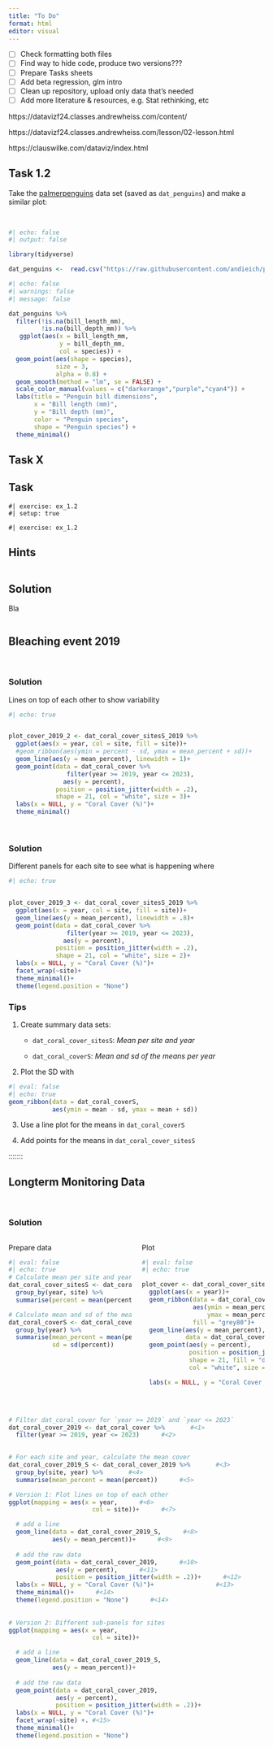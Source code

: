 ```yaml
---
title: "To Do"
format: html
editor: visual
---
```


-   [ ] Check formatting both files
-   [ ] Find way to hide code, produce two versions???
-   [ ] Prepare Tasks sheets
-   [ ] Add beta regression, glm intro
-   [ ] Clean up repository, upload only data that's needed
-   [ ] Add more literature & resources, e.g. Stat rethinking, etc

https://datavizf24.classes.andrewheiss.com/content/

https://datavizf24.classes.andrewheiss.com/lesson/02-lesson.html

https://clauswilke.com/dataviz/index.html

## Task 1.2

Take the [palmerpenguins](https://allisonhorst.github.io/palmerpenguins/index.html) data set (saved as `dat_penguins`) and make a similar plot:

<br>

```r
#| echo: false
#| output: false

library(tidyverse)

dat_penguins <-  read.csv("https://raw.githubusercontent.com/andieich/practicals_envrisk/refs/heads/main/data/penguins.csv")
```

```r
#| echo: false
#| warnings: false
#| message: false

dat_penguins %>% 
  filter(!is.na(bill_length_mm),
         !is.na(bill_depth_mm)) %>% 
   ggplot(aes(x = bill_length_mm,
              y = bill_depth_mm,
              col = species)) +
  geom_point(aes(shape = species),
             size = 3,
             alpha = 0.8) +
  geom_smooth(method = "lm", se = FALSE) +
  scale_color_manual(values = c("darkorange","purple","cyan4")) +
  labs(title = "Penguin bill dimensions",
       x = "Bill length (mm)",
       y = "Bill depth (mm)",
       color = "Penguin species",
       shape = "Penguin species") +
  theme_minimal()

```

## Task X

::::: panel-tabset
## Task

```webr
#| exercise: ex_1.2
#| setup: true

```

```webr
#| exercise: ex_1.2

```

## Hints

::: {.hint exercise="ex_1.2"}
``` r
```
:::

## Solution

::: {.solution exercise="ex_1.2"}
Bla

``` r
```
:::
:::::


:::::: {.content-visible when-meta="version.presenter"}
## Bleaching event 2019

<br>

::: {.callout-warning icon="false"}
### Solution

Lines on top of each other to show variability

```r
#| echo: true


plot_cover_2019_2 <- dat_coral_cover_sitesS_2019 %>% 
  ggplot(aes(x = year, col = site, fill = site))+
  #geom_ribbon(aes(ymin = percent - sd, ymax = mean_percent + sd))+
  geom_line(aes(y = mean_percent), linewidth = 1)+
  geom_point(data = dat_coral_cover %>% 
                filter(year >= 2019, year <= 2023),
               aes(y = percent),
             position = position_jitter(width = .2),
             shape = 21, col = "white", size = 3)+
  labs(x = NULL, y = "Coral Cover (%)")+
  theme_minimal()


```
:::


<br>

::: {.callout-warning icon="false"}
### Solution

Different panels for each site to see what is happening where

```r
#| echo: true


plot_cover_2019_3 <- dat_coral_cover_sitesS_2019 %>% 
  ggplot(aes(x = year, col = site, fill = site))+
  geom_line(aes(y = mean_percent), linewidth = .8)+
  geom_point(data = dat_coral_cover %>% 
                filter(year >= 2019, year <= 2023),
               aes(y = percent),
             position = position_jitter(width = .2),
             shape = 21, col = "white", size = 2)+
  labs(x = NULL, y = "Coral Cover (%)")+
  facet_wrap(~site)+
  theme_minimal()+
  theme(legend.position = "None")

```
:::







::: callout-note
### Tips

1.  Create summary data sets:

    -   `dat_coral_cover_sitesS`: *Mean per site and year*

    -   `dat_coral_coverS`: *Mean and sd of the means per year*

2.  Plot the SD with

```r
#| eval: false
#| echo: true
geom_ribbon(data = dat_coral_coverS,
            aes(ymin = mean - sd, ymax = mean + sd))
```

3.  Use a line plot for the means in `dat_coral_coverS`

4.  Add points for the means in `dat_coral_cover_sitesS`
:::
::::
:::::::

:::::::: {.content-visible when-meta="version.presenter"}
## Longterm Monitoring Data

<br>

::::::: {.callout-warning icon="false"}
### Solution

:::::: columns
::: {.column width="50%"}
Prepare data

```r
#| eval: false
#| echo: true
# Calculate mean per site and year
dat_coral_cover_sitesS <- dat_coral_cover %>% 
  group_by(year, site) %>% 
  summarise(percent = mean(percent)) 

# Calculate mean and sd of the means per year
dat_coral_coverS <- dat_coral_cover_sitesS %>% 
  group_by(year) %>% 
  summarise(mean_percent = mean(percent),
            sd = sd(percent))
```
:::

:::: {.column width="50%"}
::: fragment
Plot

```r
#| eval: false
#| echo: true

plot_cover <- dat_coral_cover_sitesS %>% 
  ggplot(aes(x = year))+
  geom_ribbon(data = dat_coral_coverS, 
              aes(ymin = mean_percent - sd,
                  ymax = mean_percent + sd), 
              fill = "grey80")+
  geom_line(aes(y = mean_percent),
            data = dat_coral_coverS, linewidth = 1)+
  geom_point(aes(y = percent),
             position = position_jitter(width = .2),
             shape = 21, fill = "darkgreen", 
             col = "white", size = 3)+

  labs(x = NULL, y = "Coral Cover (%)")
```
:::
::::
::::::

<br>
:::::::
::::::::





``` r
# Filter dat_coral_cover for `year >= 2019` and `year <= 2023`
dat_coral_cover_2019 <- dat_coral_cover %>%       #<1>
  filter(year >= 2019, year <= 2023)      #<2>
  

# For each site and year, calculate the mean cover
dat_coral_cover_2019_S <- dat_coral_cover_2019 %>%       #<3>
  group_by(site, year) %>%       #<4>
  summarise(mean_percent = mean(percent))      #<5>

# Version 1: Plot lines on top of each other
ggplot(mapping = aes(x = year,      #<6>
                       col = site))+      #<7>

  # add a line
  geom_line(data = dat_coral_cover_2019_S,      #<8>
            aes(y = mean_percent))+      #<9>
  
  # add the raw data
  geom_point(data = dat_coral_cover_2019,      #<10>
             aes(y = percent),      #<11>
             position = position_jitter(width = .2))+      #<12>
  labs(x = NULL, y = "Coral Cover (%)")+                 #<13>
  theme_minimal()+      #<14>
  theme(legend.position = "None")      #<14>
  
  
# Version 2: Different sub-panels for sites
ggplot(mapping = aes(x = year,     
                       col = site))+  

  # add a line
  geom_line(data = dat_coral_cover_2019_S,  
            aes(y = mean_percent))+  
  
  # add the raw data
  geom_point(data = dat_coral_cover_2019,  
             aes(y = percent),
             position = position_jitter(width = .2))+  
  labs(x = NULL, y = "Coral Cover (%)")+
  facet_wrap(~site) +. #<15>
  theme_minimal()+    
  theme(legend.position = "None")   
  
```